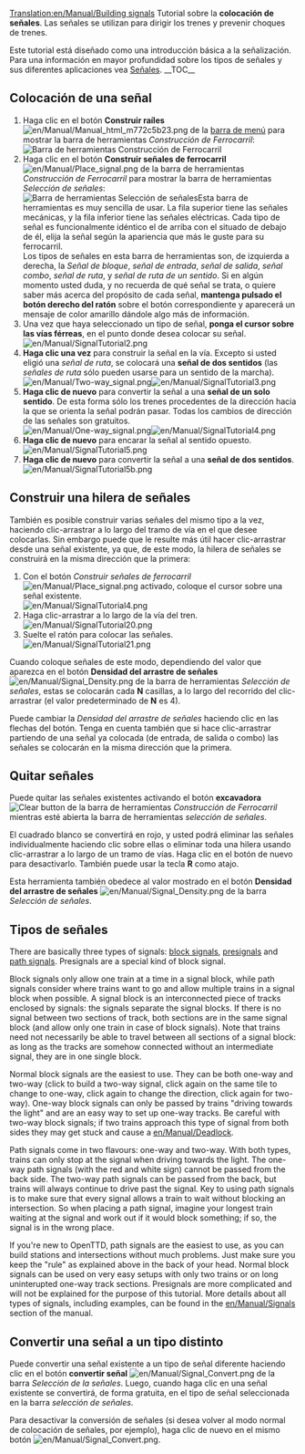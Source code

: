 [[Translation:en/Manual/Building signals]]
{{es/Traducción|en/Manual/Building signals|75}}
{{es/Manual/Tutorial/Tutorial}}
Tutorial sobre la '''colocación de señales'''. Las señales se utilizan para dirigir los trenes y prevenir choques de trenes.

Este tutorial está diseñado como una introducción básica a la señalización. Para una información en mayor profundidad sobre los tipos de señales y sus diferentes aplicaciones vea [[es/Manual/Señales|Señales]].
__TOC__
== Colocación de una señal ==
#Haga clic en el botón '''Construir raíles''' [[File:en/Manual/Manual html m772c5b23.png]] de la [[es/Manual/Interfaz del juego#barra-de-menu|barra de menú]] para mostrar la barra de herramientas ''Construcción de Ferrocarril'':<br/>[[File:es/Manual/Railroad Construction.png|none|frame|Barra de herramientas Construcción de Ferrocarril]]
#Haga clic en el botón '''Construir señales de ferrocarril''' [[File:en/Manual/Place signal.png]] de la barra de herramientas ''Construcción de Ferrocarril'' para mostrar la barra de herramientas ''Selección de señales'':<br/>[[File:es/Manual/Signal Selection.png|none|frame|Barra de herramientas Selección de señales]]Esta barra de herramientas es muy sencilla de usar. La fila superior tiene las señales mecánicas, y la fila inferior tiene las señales eléctricas. Cada tipo de señal es funcionalmente idéntico el de arriba con el situado de debajo de él, elija la señal según la apariencia que más le guste para su ferrocarril.<br/>Los tipos de señales en esta barra de herramientas son, de izquierda a derecha, la ''Señal de bloque'', ''señal de entrada'', ''señal de salida'', ''señal combo'', ''señal de ruta'', y ''señal de ruta de un sentido''. Si en algún momento usted duda, y no recuerda de qué señal se trata, o quiere saber más acerca del propósito de cada señal, '''mantenga pulsado el botón derecho del ratón''' sobre el botón correspondiente y aparecerá un mensaje de color amarillo dándole algo más de información.
#Una vez que haya seleccionado un tipo de señal, '''ponga el cursor sobre las vías férreas''', en el punto donde desea colocar su señal.<br/>[[File:en/Manual/SignalTutorial2.png|none|frame]]
#'''Haga clic una vez''' para construir la señal en la vía. Excepto si usted eligió una ''señal de ruta'', se colocará una '''señal de dos sentidos''' (las ''señales de ruta'' sólo pueden usarse para un sentido de la marcha).<br/>[[File:en/Manual/Two-way signal.png|frame|left]][[File:en/Manual/SignalTutorial3.png|none|frame]]
#'''Haga clic de nuevo''' para convertir la señal a una '''señal de un solo sentido'''. De esta forma sólo los trenes procedentes de la dirección hacia la que se orienta la señal podrán pasar. Todas los cambios de dirección de las señales son gratuitos.<br/>[[File:en/Manual/One-way signal.png|frame|left]][[File:en/Manual/SignalTutorial4.png|none|frame]]
#'''Haga clic de nuevo''' para encarar la señal al sentido opuesto.<br/>[[File:en/Manual/SignalTutorial5.png|none|frame]]
#'''Haga clic de nuevo''' para convertir la señal a una '''señal de dos sentidos'''.<br/>[[File:en/Manual/SignalTutorial5b.png|none|frame]]

== Construir una hilera de señales ==
También es posible construir varias señales del mismo tipo a la vez, haciendo clic-arrastrar a lo largo del tramo de vía en el que desee colocarlas. Sin embargo puede que le resulte más útil hacer clic-arrastrar desde una señal existente, ya que, de este modo, la hilera de señales se construirá en la misma dirección que la primera:
#Con el botón ''Construir señales de ferrocarril'' [[File:en/Manual/Place signal.png]] activado, coloque el cursor sobre una señal existente.<br/>[[File:en/Manual/SignalTutorial4.png|none|frame]]
#Haga clic-arrastrar a lo largo de la vía del tren.<br/>[[File:en/Manual/SignalTutorial20.png|none|frame]]
#Suelte el ratón para colocar las señales.<br/>[[File:en/Manual/SignalTutorial21.png|none|frame]]

Cuando coloque señales de este modo, dependiendo del valor que aparezca en el botón '''Densidad del arrastre de señales''' [[File:en/Manual/Signal Density.png]] de la barra de herramientas ''Selección de señales'', estas se colocarán cada '''N''' casillas, a lo largo del recorrido del clic-arrastrar (el valor predeterminado de '''N''' es 4).

Puede cambiar la ''Densidad del arrastre de señales'' haciendo clic en las flechas del botón. Tenga en cuenta también que si hace clic-arrastrar partiendo de una señal ya colocada (de entrada, de salida o combo) las señales se colocarán en la misma dirección que la primera.

== Quitar señales ==
Puede quitar las señales existentes activando el botón '''excavadora''' [[File:en/Manual/Toggle clear active.png|Clear button]] de la barra de herramientas ''Construcción de Ferrocarril'' mientras esté abierta la barra de herramientas ''selección de señales''.

El cuadrado blanco se convertirá en rojo, y usted podrá eliminar las señales individualmente haciendo clic sobre ellas o eliminar toda una hilera usando clic-arrastrar a lo largo de un tramo de vías. Haga clic en el botón de nuevo para desactivarlo. También puede usar la tecla '''R''' como atajo.

Esta herramienta también obedece al valor mostrado en el botón '''Densidad del arrastre de señales''' [[File:en/Manual/Signal Density.png]] de la barra ''Selección de señales''.

== Tipos de señales ==
There are basically three types of signals: [[en/Manual/Signals#block-signals|block signals]], [[en/Manual/Signals#pre-signals|presignals]] and [[en/Manual/Signals#path-signals|path signals]]. Presignals are a special kind of block signal.

Block signals only allow one train at a time in a signal block, while path signals consider where trains want to go and allow multiple trains in a signal block when possible. A signal block is an interconnected piece of tracks enclosed by signals: the signals separate the signal blocks. If there is no signal between two sections of track, both sections are in the same signal block (and allow only one train in case of block signals). Note that trains need not necessarily be able to travel between all sections of a signal block: as long as the tracks are somehow connected without an intermediate signal, they are in one single block.

Normal block signals are the easiest to use. They can be both one-way and two-way (click to build a two-way signal, click again on the same tile to change to one-way, click again to change the direction, click again for two-way). One-way block signals can only be passed by trains "driving towards the light" and are an easy way to set up one-way tracks. Be careful with two-way block signals; if two trains approach this type of signal from both sides they may get stuck and cause a [[en/Manual/Deadlock]].

Path signals come in two flavours: one-way and two-way. With both types, trains can only stop at the signal when driving towards the light. The one-way path signals (with the red and white sign) cannot be passed from the back side. The two-way path signals can be passed from the back, but trains will always continue to drive past the signal. Key to using path signals is to make sure that every signal allows a train to wait without blocking an intersection. So when placing a path signal, imagine your longest train waiting at the signal and work out if it would block something; if so, the signal is in the wrong place.

If you're new to OpenTTD, path signals are the easiest to use, as you can build stations and intersections without much problems. Just make sure you keep the "rule" as explained above in the back of your head. Normal block signals can be used on very easy setups with only two trains or on long uninterupted one-way track sections. Presignals are more complicated and will not be explained for the purpose of this tutorial. More details about all types of signals, including examples, can be found in the [[en/Manual/Signals]] section of the manual.

== Convertir una señal a un tipo distinto ==
Puede convertir una señal existente a un tipo de señal diferente haciendo clic en el botón '''convertir señal''' [[File:en/Manual/Signal Convert.png]] de la barra ''Selección de la señales''. Luego, cuando haga clic en una señal existente se convertirá, de forma gratuita, en el tipo de señal seleccionada en la barra ''selección de señales''.

Para desactivar la conversión de señales (si desea volver al modo normal de colocación de señales, por ejemplo), haga clic de nuevo en el mismo botón [[File:en/Manual/Signal Convert.png]].